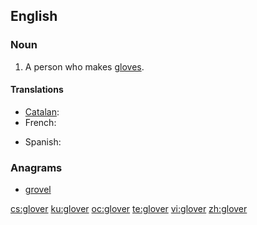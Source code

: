 {{also|Glover}}
==English==

===Noun===
{{en-noun}}

# A person who makes [[glove]]s.

====Translations====
{{trans-top|person who makes gloves}}
* [[Catalan]]: {{t|ca|guanter|m}}
* French: {{t+|fr|gantier|m}}
{{trans-mid}}
* Spanish: {{t|es|guantero|m}}
{{trans-bottom}}

===Anagrams===
* [[grovel#English|grovel]]

[[cs:glover]]
[[ku:glover]]
[[oc:glover]]
[[te:glover]]
[[vi:glover]]
[[zh:glover]]